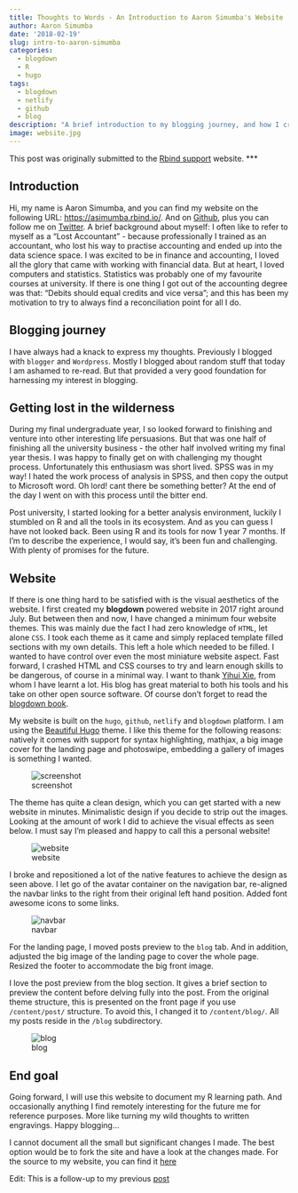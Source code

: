 ```yaml
---
title: Thoughts to Words - An Introduction to Aaron Simumba's Website
author: Aaron Simumba
date: '2018-02-19'
slug: intro-to-aaron-simumba
categories:
  - blogdown
  - R
  - hugo
tags:
  - blogdown
  - netlify
  - github
  - blog
description: "A brief introduction to my blogging journey, and how I crafted my personal website"
image: website.jpg
---
```


This post was originally submitted to the [Rbind support](https://support.rbind.io/2018/02/19/introduction-to-aaron-simumba-website/) website.
***

## Introduction

Hi, my name is Aaron Simumba, and you can find my website on the following URL: [https://asimumba.rbind.io/](https://asimumba.rbind.io/). And on  [Github](https://github.com/asimumba), plus you can follow me on [Twitter](https://twitter.com/asimumba21). A brief background about myself: I often like to refer to myself as a "Lost Accountant" - because professionally I trained as an accountant, who lost his way to practise accounting and ended up into the data science space. I was excited to be in finance and accounting, I loved all the glory that came with working with financial data. But at heart, I loved computers and statistics. Statistics was probably one of my favourite courses at university. If there is one thing I got out of the accounting degree was that: "Debits should equal credits and vice versa"; and this has been my motivation to try to always find a reconciliation point for all I do.


## Blogging journey

I have always had a knack to express my thoughts. Previously I blogged with `blogger` and `Wordpress`. Mostly I blogged about random stuff that today I am ashamed to re-read. But that provided a very good foundation for harnessing my interest in blogging. 

## Getting lost in the wilderness

During my final undergraduate year, I so looked forward to finishing and venture into other interesting life persuasions. But that was one half of finishing all the university business - the other half involved writing my final year thesis. I was happy to finally get on with challenging my thought process. Unfortunately this enthusiasm was short lived. SPSS was in my way! I hated the work process of analysis in SPSS, and then copy the output to Microsoft word. Oh lord! cant there be something better? At the end of the day I went on with this process until the bitter end.


Post university, I started looking for a better analysis environment, luckily I stumbled on R and all the tools in its ecosystem. And as you can guess I have not looked back. Been using R and its tools for  now 1 year 7 months. If I'm to describe the experience, I would say, it's been fun and challenging. With plenty of promises for the future. 


## Website

If there is one thing hard to be satisfied with is the visual aesthetics of the website. I first created my **blogdown** powered website in 2017 right around July. But between then and now, I have changed a minimum four website themes. This was mainly due the fact I had zero knowledge of `HTML`, let alone `CSS`. I took each theme as it came and simply replaced template filled sections with my own details. This left a hole which needed to be filled. I wanted to have control over even the most miniature website aspect. Fast forward, I crashed HTML and CSS courses to try and learn enough skills to be dangerous, of course in a minimal way. I want to thank [Yihui Xie](https://yihui.name/), from whom I have learnt a lot. His blog has great material to both his tools and his take on other open source software. Of course don't forget to read the [blogdown book](https://bookdown.org/yihui/blogdown/).

My website is built on the `hugo`, `github`, `netlify` and `blogdown` platform. I am using the [Beautiful Hugo](https://github.com/halogenica/beautifulhugo) theme. I like this theme for the following reasons: natively it comes with support for syntax highlighting, mathjax, a big image cover for the landing page and photoswipe, embedding a gallery of images is something I wanted.

![screenshot](https://user-images.githubusercontent.com/24398851/36398695-035a64fe-15d1-11e8-87b1-6a7c5ab65ad9.png)


The theme has quite a clean design, which you can get started with a new website in minutes. Minimalistic design if you decide to strip out the images. Looking at the amount of work I did to achieve the visual effects as seen below. I must say I'm pleased and happy to call this a personal website!

![website](https://user-images.githubusercontent.com/24398851/36397146-09733e62-15ca-11e8-9be1-a91244efc209.jpg)



I broke and repositioned a lot of the native features to achieve the design as seen above. I let go of the avatar container on the navigation bar, re-aligned the navbar links to the right from their original left hand position. Added font awesome icons to some links. 

![navbar](https://user-images.githubusercontent.com/24398851/36397152-0f79484c-15ca-11e8-9974-f8be9bef098a.png)


For the landing page, I moved posts preview to the `blog` tab. And in addition, adjusted the big image of the landing page to cover the whole page. Resized the footer to accommodate the big front image.

I love the post preview from the blog section. It gives a brief section to preview the content before delving fully into the post. From the original theme structure, this is presented on the front page if you use `/content/post/` structure. To avoid this, I changed it to `/content/blog/`. All my posts reside in the `/blog` subdirectory.

![blog](https://user-images.githubusercontent.com/24398851/36397317-016df4c2-15cb-11e8-986f-b33a31689bc6.jpg)

## End goal

Going forward, I will use this website to document my R learning path. And occasionally anything I find remotely interesting for the future me for reference purposes. More like turning my wild thoughts to written engravings. Happy blogging...

I cannot document all the small but significant changes I made. The best option would be to fork the site and have a look at the changes made. For the source to my website, you can find it [here](https://github.com/rbind/asimumba)


Edit: This is a follow-up to my previous [post](https://asimumba.rbind.io/blog/2017-07-03-building-a-website-with-blogdown-and-hugo/)
